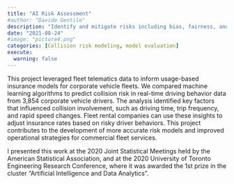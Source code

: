 ```yaml
---
title: "AI Risk Assessment"
#author: "Davide Gentile"
description: "Identify and mitigate risks including bias, fairness, and compliance."
date: "2021-08-24"
#image: "picture4.png"
categories: [Collision risk modeling, model evaluation]
execute:
  warning: false
---
```


This project leveraged fleet telematics data to inform usage-based insurance models for corporate vehicle fleets. We compared machine learning algorithms to predict collision risk in real-time driving behavior data from 3,854 corporate vehicle drivers. The analysis identified key factors that influenced collision involvement, such as driving time, trip frequency, and rapid speed changes. Fleet rental companies can use these insights to adjust insurance rates based on risky driver behaviors. This project contributes to the development of more accurate risk models and improved operational strategies for commercial fleet services.

I presented this work at the 2020 Joint Statistical Meetings held by the American Statistical Association, and at the 2020 University of Toronto Engineering Research Conference, where it was awarded the 1st prize in the cluster "Artificial Intelligence and Data Analytics".
